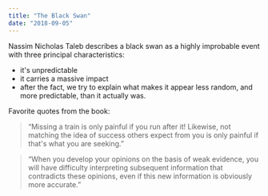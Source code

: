 ```yaml
---
title: "The Black Swan"
date: "2018-09-05"
---
```


Nassim Nicholas Taleb describes a black swan as a highly improbable event with three principal characteristics:

- it's unpredictable
- it carries a massive impact
- after the fact, we try to explain what makes it appear less random, and more predictable, than it actually was.

Favorite quotes from the book:

> “Missing a train is only painful if you run after it! Likewise, not matching the idea of success others expect from you is only painful if that's what you are seeking.”

> “When you develop your opinions on the basis of weak evidence, you will have difficulty interpreting subsequent information that contradicts these opinions, even if this new information is obviously more accurate.”
